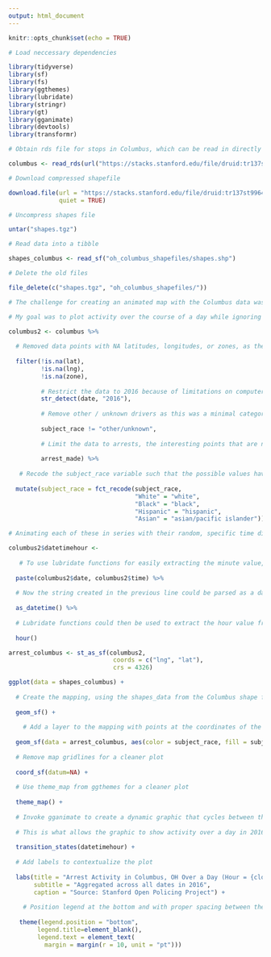 ```yaml
---
output: html_document
---
```


```r
knitr::opts_chunk$set(echo = TRUE)

# Load neccessary dependencies

library(tidyverse)
library(sf)
library(fs)
library(ggthemes)
library(lubridate)
library(stringr)
library(gt)
library(gganimate)
library(devtools)
library(transformr)

```

```r

# Obtain rds file for stops in Columbus, which can be read in directly from the website

columbus <- read_rds(url("https://stacks.stanford.edu/file/druid:tr137st9964/tr137st9964_oh_columbus_2019_02_25.rds"))

# Download compressed shapefile

download.file(url = "https://stacks.stanford.edu/file/druid:tr137st9964/tr137st9964_oh_columbus_shapefiles_2019_02_25.tgz", destfile = "shapes.tgz", 
              quiet = TRUE)

# Uncompress shapes file

untar("shapes.tgz")

# Read data into a tibble

shapes_columbus <- read_sf("oh_columbus_shapefiles/shapes.shp")

# Delete the old files

file_delete(c("shapes.tgz", "oh_columbus_shapefiles/"))

```

```r

# The challenge for creating an animated map with the Columbus data was finding an interesting subset of the data that was small enough to render in a reasonable amount of time. For this reason, I decided to limit the data I plotted to 2016, the most recent year of data in this dataset.

# My goal was to plot activity over the course of a day while ignoring the specific date, thus getting a sense of hourly trends in activity. For example, are arrests predictably more frequent during rush hour. Who, if anyone, is being arrested late at night and early in the morning

columbus2 <- columbus %>% 
  
  # Removed data points with NA latitudes, longitudes, or zones, as these points would cause errors in the mapping because of missing geospatial data
  
  filter(!is.na(lat), 
         !is.na(lng),
         !is.na(zone),
         
         # Restrict the data to 2016 because of limitations on computer processing power
         str_detect(date, "2016"),
         
         # Remove other / unknown drivers as this was a minimal category that served to distract from the other primary groups in the data
         
         subject_race != "other/unknown",
         
         # Limit the data to arrests, the interesting points that are not "false-positive"
         
         arrest_made) %>%
  
   # Recode the subject_race variable such that the possible values have proper capitalizations and are more concise (important for the legend aesthetics)
  
  mutate(subject_race = fct_recode(subject_race, 
                                   "White" = "white",
                                   "Black" = "black",
                                   "Hispanic" = "hispanic",
                                   "Asian" = "asian/pacific islander"))

# Animating each of these in series with their random, specific time did not seem very informative to me. Instead, I thought it would be most useful to be able to see snapshots of the arrest data at particular hours of the day. Thus, to do this, I had to parse out the hour value corresponding to each arrest in my data

columbus2$datetimehour <- 
  
   # To use lubridate functions for easily extracting the minute value, combining the date and time columns of the given data was neccessary to create something recognizable as a datetime object
  
  paste(columbus2$date, columbus2$time) %>% 
  
  # Now the string created in the previous line could be parsed as a datetime
  
  as_datetime() %>% 
  
  # Lubridate functions could then be used to extract the hour value from this datetime
  
  hour()

arrest_columbus <- st_as_sf(columbus2, 
                             coords = c("lng", "lat"), 
                             crs = 4326) 

ggplot(data = shapes_columbus) +
  
  # Create the mapping, using the shapes_data from the Columbus shape file to draw a polygonal map of Columbus
  
  geom_sf() + 
  
    # Add a layer to the mapping with points at the coordinates of the 2016 arrests, making them slightly transparent to allow for visibility of slightly overlapping data, and coloring them by the race of the subject so as to provide even more information
  
  geom_sf(data = arrest_columbus, aes(color = subject_race, fill = subject_race), alpha = 0.5) +
  
  # Remove map gridlines for a cleaner plot
  
  coord_sf(datum=NA) +
  
  # Use theme_map from ggthemes for a cleaner plot
  
  theme_map() + 
  
  # Invoke gganimate to create a dynamic graphic that cycles between the different provided states, in this case the different hour values associated with the arrests in 2016
  
  # This is what allows the graphic to show activity over a day in 2016, ignoring the specific date
  
  transition_states(datetimehour) +
  
  # Add labels to contextualize the plot
  
  labs(title = "Arrest Activity in Columbus, OH Over a Day (Hour = {closest_state}:00)",
       subtitle = "Aggregated across all dates in 2016", 
       caption = "Source: Stanford Open Policing Project") +
  
    # Position legend at the bottom and with proper spacing between the legend elements
  
   theme(legend.position = "bottom", 
        legend.title=element_blank(), 
        legend.text = element_text(
          margin = margin(r = 10, unit = "pt")))

```
